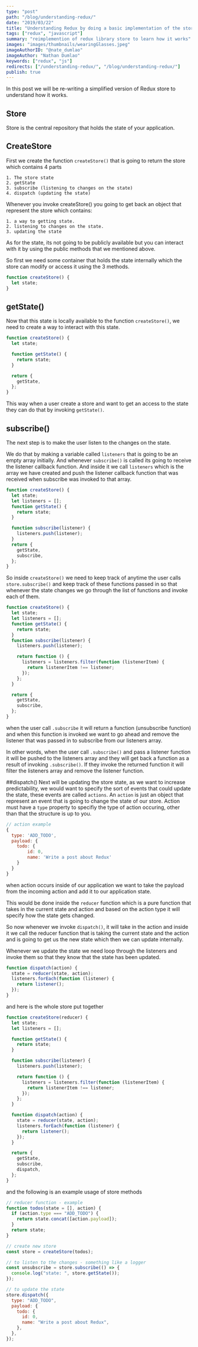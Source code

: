 ```yaml
---
type: "post"
path: "/blog/understanding-redux/"
date: "2019/03/22"
title: "Understanding Redux by doing a basic implementation of the store"
tags: ["redux", "javascript"]
summary: "reimplemention of redux library store to learn how it works"
images: "images/thumbnails/wearingGlasses.jpeg"
imageAuthorID: "@nate_dumlao"
imageAuthor: "Nathan Dumlao"
keywords: ["redux", "js"]
redirects: ["/understanding-redux/", "/blog/understanding-redux/"]
publish: true
---
```


In this post we will be re-writing a simplified version of Redux store to understand how it works.

## Store

Store is the central repository that holds the state of your application.

## CreateStore

First we create the function `createStore()` that is going to return the store which contains 4 parts

```text
1. The store state
2. getState
3. subscribe (listening to changes on the state)
4. dispatch (updating the state)
```

Whenever you invoke createStore() you going to get back an object that represent the store which contains:

```text
1. a way to getting state.
2. listening to changes on the state.
3. updating the state
```

As for the state, its not going to be publicly available but you can interact with it by using the public methods that we mentioned above.

So first we need some container that holds the state internally which the store can modify or access it using the 3 methods.

```javascript
function createStore() {
  let state;
}
```

## getState()

Now that this state is locally available to the function `createStore()`, we need to create a way to interact with this state.

```javascript
function createStore() {
  let state;

  function getState() {
    return state;
  }

  return {
    getState,
  };
}
```

This way when a user create a store and want to get an access to the state they can do that by invoking `getState()`.

## subscribe()

The next step is to make the user listen to the changes on the state.

We do that by making a variable called `listeners` that is going to be an empty array initially. And whenever `subscribe()` is called its going to receive the listener callback function. And inside it we call `listeners` which is the array we have created and push the listener callback function that was received when subscribe was invoked to that array.

```javascript
function createStore() {
  let state;
  let listeners = [];
  function getState() {
    return state;
  }

  function subscribe(listener) {
    listeners.push(listener);
  }
  return {
    getState,
    subscribe,
  };
}
```

So inside `createStore()` we need to keep track of anytime the user calls `store.subscribe()` and keep track of these functions passed in so that whenever the state changes we go through the list of functions and invoke each of them.

```javascript
function createStore() {
  let state;
  let listeners = [];
  function getState() {
    return state;
  }
  function subscribe(listener) {
    listeners.push(listener);

    return function () {
      listeners = listeners.filter(function (listenerItem) {
        return listenerItem !== listener;
      });
    };
  }

  return {
    getState,
    subscribe,
  };
}
```

when the user call `.subscribe` it will return a function (unsubscribe function) and when this function is invoked we want to go ahead and remove the listener that was passed in to subscribe from our listeners array.

In other words, when the user call `.subscribe()` and pass a listener function it will be pushed to the listeners array and they will get back a function as a result of invoking `.subscribe()`. If they invoke the returned function it will filter the listeners array and remove the listener function.

##dispatch()
Next will be updating the store state, as we want to increase predictability, we would want to specify the sort of events that could update the state, these events are called `actions`. An `action` is just an object that represent an event that is going to change the state of our store. Action must have a `type` property to specifiy the type of action occuring, other than that the structure is up to you.

```javascript
// action example
{
  type: 'ADD_TODO',
  payload: {
    todo: {
        id: 0,
        name: 'Write a post about Redux'
    }
  }
}
```

when action occurs inside of our application we want to take the payload from the incoming action and add it to our application state.

This would be done inside the `reducer` function which is a pure function that takes in the current state and action and based on the action type it will specify how the state gets changed.

So now whenever we invoke `dispatch()`, it will take in the action and inside it we call the reducer function that is taking the current state and the action and is going to get us the new state which then we can update internally.

Whenever we update the state we need loop through the listeners and invoke them so that they know that the state has been updated.

```javascript
function dispatch(action) {
  state = reducer(state, action);
  listeners.forEach(function (listener) {
    return listener();
  });
}
```

and here is the whole store put together

```javascript
function createStore(reducer) {
  let state;
  let listeners = [];

  function getState() {
    return state;
  }

  function subscribe(listener) {
    listeners.push(listener);

    return function () {
      listeners = listeners.filter(function (listenerItem) {
        return listenerItem !== listener;
      });
    };
  }

  function dispatch(action) {
    state = reducer(state, action);
    listeners.forEach(function (listener) {
      return listener();
    });
  }

  return {
    getState,
    subscribe,
    dispatch,
  };
}
```

and the following is an example usage of store methods

```javascript
// reducer function - example
function todos(state = [], action) {
  if (action.type === "ADD_TODO") {
    return state.concat([action.payload]);
  }
  return state;
}

// create new store
const store = createStore(todos);

// to listen to the changes - something like a logger
const unsubscribe = store.subscribe(() => {
  console.log("state: ", store.getState());
});

// to update the state
store.dispatch({
  type: "ADD_TODO",
  payload: {
    todo: {
      id: 0,
      name: "Write a post about Redux",
    },
  },
});
```
